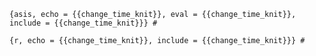 ```{asis, echo = {{change_time_knit}}, eval = {{change_time_knit}}, include = {{change_time_knit}}}
# 
```

```{r, echo = {{change_time_knit}}, include = {{change_time_knit}}}
# 
```
